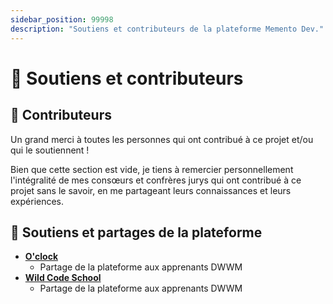 ```yaml
---
sidebar_position: 99998
description: "Soutiens et contributeurs de la plateforme Memento Dev."
---
```


# 🤗 Soutiens et contributeurs

## 🌟 Contributeurs

Un grand merci à toutes les personnes qui ont contribué à ce projet et/ou qui le soutiennent !

Bien que cette section est vide, je tiens à remercier personnellement l'intégralité de mes consœurs et confrères jurys
qui ont contribué à ce projet sans le savoir, en me partageant leurs connaissances et leurs expériences.

## 🤝 Soutiens et partages de la plateforme

- [**O'clock**](https://oclock.io/)
    - Partage de la plateforme aux apprenants DWWM
- [**Wild Code School**](https://www.wildcodeschool.com/fr-fr/)
    - Partage de la plateforme aux apprenants DWWM